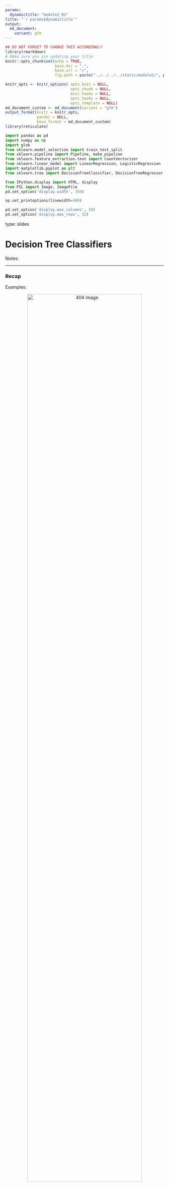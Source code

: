 ```yaml
---
params:
  dynamictitle: "module2_01"
title: "`r params$dynamictitle`"
output: 
  md_document:
    variant: gfm
---
```



```r
## DO NOT FORGET TO CHANGE THIS ACCORDINGLY 
library(rmarkdown)
# MAke sure you are updating your title 
knitr::opts_chunk$set(echo = TRUE,
                      base.dir = ".", 
                      base.url = "/",
                      fig.path = paste("../../../../static/module2/", params$dynamictitle,"/", sep = ""))

knitr_opts <- knitr_options( opts_knit = NULL,
                             opts_chunk = NULL,
                             knit_hooks = NULL,
                             opts_hooks = NULL,
                             opts_template = NULL)
md_document_custom <- md_document(variant = "gfm")
output_format(knitr = knitr_opts,
              pandoc = NULL,
              base_format = md_document_custom)
library(reticulate)

```


```python
import pandas as pd
import numpy as np
import glob
from sklearn.model_selection import train_test_split
from sklearn.pipeline import Pipeline, make_pipeline
from sklearn.feature_extraction.text import CountVectorizer
from sklearn.linear_model import LinearRegression, LogisticRegression
import matplotlib.pyplot as plt
from sklearn.tree import DecisionTreeClassifier, DecisionTreeRegressor, export_graphviz

from IPython.display import HTML, display
from PIL import Image, ImageFile
pd.set_option('display.width', 350)

np.set_printoptions(linewidth=400)

pd.set_option('display.max_columns', 50)
pd.set_option('display.max_rows', 15)

```


type: slides

# Decision Tree Classifiers 

Notes: <br>

---

### Recap 



Examples:

<center><img src="/module2/quiz2-grade-toy.png"  width = "85%" alt="404 image" /></center>


Notes: 

So we have built a baseline model, but can we do better than that? 

If you are asked to write a program to predict whether a student gets an A+ or not in quiz2, how would you go for it? 

Before we go forward, let's try to make things a little simpler and binarize the input data.



--- 

## A program for prediction using a set of rules with *if/else* statements 


<center>
<img src="/module2/quiz2-grade-toy.png" height="600" width="600"> 
</center>


- How about a rule-based algorithm with several *if/else* statements?  
```
if class attendance == 1 and quiz1 == 1:
    quiz2 == "A+"
elif class attendance == 1 and lab3 == 1 and lab4 == 1:
    quiz2 == "A+"
...
```

Notes: 

Now that we have a model where our features are 1 of 2 options, how about we have a rule-based algorithm with several *if/else* statements?  
We learned about conditions and *if/else* statements in module 5 of ***Programming in Python for Data Science***, now let's incorporate this concept into a machine learning problem. 
For example: 

```
if class attendance == 1 and quiz1 == 1:
    quiz2 == "A+"
elif class attendance == 1 and lab3 == 1 and lab4 == 1:
    quiz2 == "A+"
...
```
- How many rules do we need? 
- How many possible rule combinations could there be, given the existing 7 binary features? 
It ca get unwieldy pretty quickly.

---

```python
classification_df = pd.read_csv("data/quiz2-grade-toy-classification.csv")
X = classification_df.drop(["quiz2"], axis=1)
y = classification_df["quiz2"]
```


```python
X.head()
```

```python
y.head()
```


Notes: 

Let's take our 𝑋 and 𝑦 from our `quiz2` data that we had before.


---

```python
X_binary = X.copy()
columns = ["lab1", "lab2", "lab3", "lab4", "quiz1"]
for col in columns:
    X_binary[col] = X_binary[col].apply(
        lambda x: 1 if x >= 90 else 0)
X_binary.head()    
```


Notes: 

Now let's binarize the features in `X` as we discussed. We can see that each column now only has a value of either `0` or `1`. 

Now we have our data in a preferred way, how do we make predictions with the `if`/`else` statements we talked about?

---

## Decision trees


<center><img src="/module2/nature.png"  width = "85%" alt="404 image" /></center>


Notes: 

The decision tree models use an algorithm that derives such rules from data in a principled way.

---

## Decision trees Terminology 


<center>
<img src="/module2/lingo_tree.png"  width = "85%" alt="404 image">
</center>

Note: 


A tree is a type of structure with branches and nodes that is an effective way to visualize the process of decision making. 

A tree begins at the top which is called the ***root***.

Each decision is called a ***node*** and they are connected by ***branches***. 

With the decision tree algorithm in machine learning, the tree can have at most two **nodes** resulting from it, also known as **children**. 

A Decision Tree that only results in 2 children for each node takes on a specific named called a **Binary Decision Tree**. 

The maximum depth of a tree is somewhat like the "height" or how "tall" a tree stands. It refers to the length of the longest path from a root to a leaf.


---

<center>
<img src="/module2/example3.png"  width = "85%" alt="404 image">
</center>


Note: 

Using our quiz2 dataset as an example, a tree may look something like this. 

This tree has a depth of 3. 


---

# Let’s apply what we learned!

Notes: <br>
